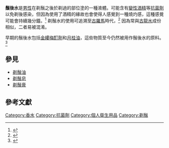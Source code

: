 '''鬚後水'''是[[男性|男性]]在剃鬚之後於剃過的部位塗的一種液體。可能含有[[變性酒精|變性酒精]]等[[抗菌劑|抗菌劑]]以免剃後感染，但因為使用了酒精的緣故也會使得人感覺到一種燒灼感，這種感覺可能會持續幾分鐘。<ref>{{cite web
 |url         = http://site.groominglounge.com/images/press58.htm
 |title       = Soothe Yourself
 |publisher   = GQ
 |accessdate  = 2007-11-08
 |archiveurl  = https://web.archive.org/web/20071123002240/http://site.groominglounge.com/images/press58.htm
 |archivedate =2007-11-23|deadurl     = yes
}}</ref> 剃鬚水的使用可追溯至[[古羅馬|古羅馬]]時代，<ref>{{cite web|author=Modern Gent |url=http://www.moderngent.com/history_of_shaving/history_of_shaving.php |title=The History of Shaving |publisher=Moderngent.com |date= |accessdate=2012-10-20}}</ref> 因為常與[[古龍水|古龍水]]成份相似，二者易被混淆。

早期的鬚後水包括[[金縷梅|金縷梅酊劑]]和[[月桂油|月桂油]]，這些物質至今仍然被用作鬚後水的原料。<ref>{{cite web|url=http://www.archive.org/details/shavingmadeeasyw0020th |title=Shaving made easy; what the man who shaves ought to know .. : 20th century correspondence school, New York. [from old catalog] : Free Download & Streaming : Internet Archive |publisher=Archive.org |date=2001-03-10 |accessdate=2012-10-20}}</ref>

== 參見 ==

* [[剃鬚油|剃鬚油]]
* [[剃鬚皂|剃鬚皂]]
* [[剃鬚膏|剃鬚膏]]

==參考文獻==
{{reflist}}

[[Category:香水|Category:香水]]
[[Category:抗菌劑|Category:抗菌劑]]
[[Category:個人衛生用品|Category:個人衛生用品]]
[[Category:剃鬚|Category:剃鬚]]